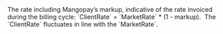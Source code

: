   

<ResponseField name="ClientRate" type="float" >  
<Max4DecimalPlaces />    
The rate including Mangopay’s markup, indicative of the rate invoiced during the billing cycle: `ClientRate` = `MarketRate` * (1 - markup).   
The `ClientRate` fluctuates in line with the `MarketRate`. 
</ResponseField>